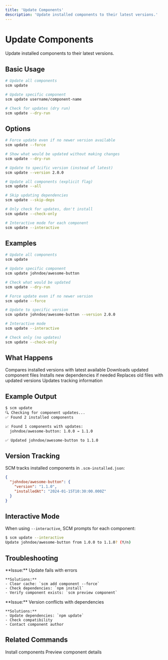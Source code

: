 ```yaml
---
title: 'Update Components'
description: 'Update installed components to their latest versions.'
---
```


# Update Components

Update installed components to their latest versions.

## Basic Usage

```bash
# Update all components
scm update

# Update specific component
scm update username/component-name

# Check for updates (dry run)
scm update --dry-run
```

## Options

```bash
# Force update even if no newer version available
scm update --force

# Show what would be updated without making changes
scm update --dry-run

# Update to specific version (instead of latest)
scm update --version 2.0.0

# Update all components (explicit flag)
scm update --all

# Skip updating dependencies
scm update --skip-deps

# Only check for updates, don't install
scm update --check-only

# Interactive mode for each component
scm update --interactive
```

## Examples

```bash
# Update all components
scm update

# Update specific component
scm update johndoe/awesome-button

# Check what would be updated
scm update --dry-run

# Force update even if no newer version
scm update --force

# Update to specific version
scm update johndoe/awesome-button --version 2.0.0

# Interactive mode
scm update --interactive

# Check only (no updates)
scm update --check-only
```

## What Happens

<Steps>
  <Step title="Check Versions">
    Compares installed versions with latest available
  </Step>
  <Step title="Download Updates">
    Downloads updated component files
  </Step>
  <Step title="Install Dependencies">
    Installs new dependencies if needed
  </Step>
  <Step title="Update Files">
    Replaces old files with updated versions
  </Step>
  <Step title="Track Changes">
    Updates tracking information
  </Step>
</Steps>

## Example Output

```bash
$ scm update
🔍 Checking for component updates...
✅ Found 2 installed components

📈 Found 1 components with updates:
  johndoe/awesome-button: 1.0.0 → 1.1.0

✅ Updated johndoe/awesome-button to 1.1.0
```

## Version Tracking

SCM tracks installed components in `.scm-installed.json`:

```json
{
  "johndoe/awesome-button": {
    "version": "1.1.0",
    "installedAt": "2024-01-15T10:30:00.000Z"
  }
}
```

## Interactive Mode

When using `--interactive`, SCM prompts for each component:

```bash
$ scm update --interactive
Update johndoe/awesome-button from 1.0.0 to 1.1.0? (Y/n)
```

## Troubleshooting

<CardGroup cols={2}>
  <Card title="Update Fails">
    **Issue:** Update fails with errors
    
    **Solutions:**
    - Clear cache: `scm add component --force`
    - Check dependencies: `npm install`
    - Verify component exists: `scm preview component`
  </Card>
  <Card title="Version Conflicts">
    **Issue:** Version conflicts with dependencies
    
    **Solutions:**
    - Update dependencies: `npm update`
    - Check compatibility
    - Contact component author
  </Card>
</CardGroup>

## Related Commands

<CardGroup cols={2}>
  <Card title="scm add" href="/cli/add">
    Install components
  </Card>
  <Card title="scm preview" href="/cli/preview">
    Preview component details
  </Card>
</CardGroup> 